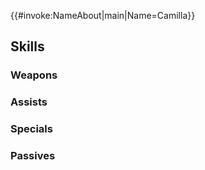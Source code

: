 {{#invoke:NameAbout|main|Name=Camilla}}{{HeroPage Tabs}}
{{Hero Infobox
|Name=Camilla
|Title=Young Beauty
|WeaponType=Green Axe
|MoveType=Flying
|Origin=Fire Emblem Fates
|Gender=Female
|actorEN=Misty Lee
|actorJP=沢城みゆき
|artist=架糸
|additionDate=April 3, 2025
|releaseDate=April 4, 2025
|cv1=11
|cv2=500500
|TagID=幼少カミラ
|InternalID=1226
|Properties=special
|description=First princess of Nohr. She cares deeply for her siblings and unleashes a relentless wrath on any who threaten harm to them. Appears in Fire Emblem Fates.
}}
{{Stats Page
|Lv1HP=18|Lv1ATK=11|Lv1SPD=9|Lv1DEF=9|Lv1RES=8
|GRHP=50|GRATK=80|GRSPD=90|GRDEF=60|GRRES=40
}}
==Skills==
===Weapons===
{{Weapons Table
|weapon1=Iron Axe
|weapon1Default=1
|weapon1Unlock=1
|weapon2=Steel Axe
|weapon2Default=2
|weapon2Unlock=2
|weapon3=Silver Axe
|weapon3Default=4
|weapon3Unlock=3
|weapon4=Axe of Dusk
|weapon4Default=5
|weapon4Unlock=5
}}
===Assists===
{{Assists Table}}
===Specials===
{{Specials Table
|special1=Dragon Gaze
|special1Default=4
|special1Unlock=3
|special2=Draconic Aura
|special2Unlock=4
|special3=No Quarter
|special3Unlock=5
}}
===Passives===
{{Passives Table
|passiveA1=Atk/Spd Catch 1
|passiveA2=Atk/Spd Catch 2
|passiveA3=Atk/Spd Catch 3
|passiveA4=Trample
|passiveA1Unlock=2
|passiveA2Unlock=3
|passiveA3Unlock=4
|passiveA4Unlock=5
|passiveB1=Tut-Tut!
|passiveB1Unlock=5
|passiveC1=Guidance 1
|passiveC2=Guidance 2
|passiveC3=Guidance 3
|passiveC4=Guidance 4
|passiveC1Unlock=2
|passiveC2Unlock=3
|passiveC3Unlock=4
|passiveC4Unlock=5
}}
{{Heroes Navbox}}